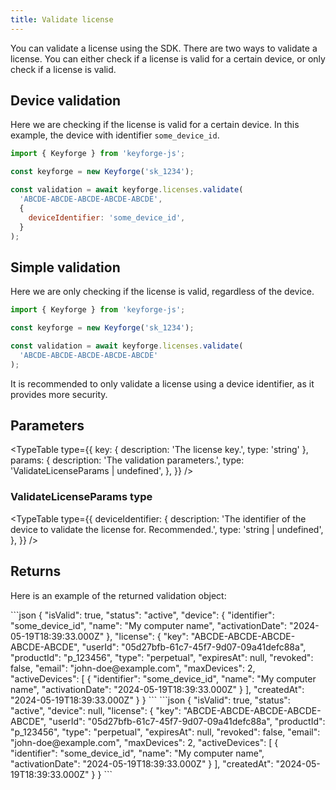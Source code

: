 ```yaml
---
title: Validate license
---
```


You can validate a license using the SDK. There are two ways to validate a license. You can either check if a license is valid for a certain device, or only check if a license is valid.

## Device validation

Here we are checking if the license is valid for a certain device. In this example, the device with identifier `some_device_id`.

```js
import { Keyforge } from 'keyforge-js';

const keyforge = new Keyforge('sk_1234');

const validation = await keyforge.licenses.validate(
  'ABCDE-ABCDE-ABCDE-ABCDE-ABCDE',
  {
    deviceIdentifier: 'some_device_id',
  }
);
```

## Simple validation

Here we are only checking if the license is valid, regardless of the device.

```js
import { Keyforge } from 'keyforge-js';

const keyforge = new Keyforge('sk_1234');

const validation = await keyforge.licenses.validate(
  'ABCDE-ABCDE-ABCDE-ABCDE-ABCDE'
);
```

<Callout type="warn">
  It is recommended to only validate a license using a device identifier, as it
  provides more security.
</Callout>

## Parameters

<TypeTable
  type={{
    key: { description: 'The license key.', type: 'string' },
    params: {
      description: 'The validation parameters.',
      type: 'ValidateLicenseParams | undefined',
    },
  }}
/>

### ValidateLicenseParams type

<TypeTable
  type={{
    deviceIdentifier: {
      description:
        'The identifier of the device to validate the license for. Recommended.',
      type: 'string | undefined',
    },
  }}
/>

## Returns

Here is an example of the returned validation object:

<Accordions>
<Accordion title="Device validation">
```json
{
  "isValid": true,
  "status": "active",
  "device": {
    "identifier": "some_device_id",
    "name": "My computer name",
    "activationDate": "2024-05-19T18:39:33.000Z"
  },
  "license": {
    "key": "ABCDE-ABCDE-ABCDE-ABCDE-ABCDE",
    "userId": "05d27bfb-61c7-45f7-9d07-09a41defc88a",
    "productId": "p_123456",
    "type": "perpetual",
    "expiresAt": null,
    "revoked": false,
    "email": "john-doe@example.com",
    "maxDevices": 2,
    "activeDevices": [
      {
        "identifier": "some_device_id",
        "name": "My computer name",
        "activationDate": "2024-05-19T18:39:33.000Z"
      }
    ],
    "createdAt": "2024-05-19T18:39:33.000Z"
  }
}
```
</Accordion>

<Accordion title="Simple validation">
```json
{
  "isValid": true,
  "status": "active",
  "device": null,
  "license": {
    "key": "ABCDE-ABCDE-ABCDE-ABCDE-ABCDE",
    "userId": "05d27bfb-61c7-45f7-9d07-09a41defc88a",
    "productId": "p_123456",
    "type": "perpetual",
    "expiresAt": null,
    "revoked": false,
    "email": "john-doe@example.com",
    "maxDevices": 2,
    "activeDevices": [
      {
        "identifier": "some_device_id",
        "name": "My computer name",
        "activationDate": "2024-05-19T18:39:33.000Z"
      }
    ],
    "createdAt": "2024-05-19T18:39:33.000Z"
  }
}
```
</Accordion>
</Accordions>
